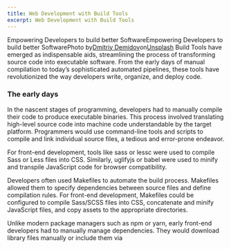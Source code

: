 ```yaml
---
title: Web Development with Build Tools
excerpt: Web Development with Build Tools
---
```


Empowering Developers to build better SoftwareEmpowering Developers to build better SoftwarePhoto by[Dmitriy Demidov](https://unsplash.com/@fotograw?utm_source=medium&utm_medium=referral)on[Unsplash](https://unsplash.com?utm_source=medium&utm_medium=referral)
Build Tools have emerged as indispensable aids, streamlining the process of transforming source code into executable software. From the early days of manual compilation to today’s sophisticated automated pipelines, these tools have revolutionized the way developers write, organize, and deploy code.

### The early days

In the nascent stages of programming, developers had to manually compile their code to produce executable binaries. This process involved translating high-level source code into machine code understandable by the target platform. Programmers would use command-line tools and scripts to compile and link individual source files, a tedious and error-prone endeavor.

For front-end development, tools like sass or lessc were used to compile Sass or Less files into CSS. Similarly, uglifyjs or babel were used to minify and transpile JavaScript code for browser compatibility.

Developers often used Makefiles to automate the build process. Makefiles allowed them to specify dependencies between source files and define compilation rules. For front-end development, Makefiles could be configured to compile Sass/SCSS files into CSS, concatenate and minify JavaScript files, and copy assets to the appropriate directories.

Unlike modern package managers such as npm or yarn, early front-end developers had to manually manage dependencies. They would download library files manually or include them via <script> tags in their HTML files. Managing dependencies in this manner was hard and fraught with potential errors, especially as projects grew in size and complexity.

Check this example using Makefile:

```js
# Define source and destination directoriesSRC_JS_DIR := src/jsSRC_CSS_DIR := src/cssDIST_DIR := dist# Define source and destination filesJS_FILES := $(wildcard $(SRC_JS_DIR)/*.js)CSS_FILES := $(wildcard $(SRC_CSS_DIR)/*.css)DIST_JS_FILE := $(DIST_DIR)/app.min.jsDIST_CSS_FILE := $(DIST_DIR)/styles.min.css# Define compiler and minifier commandsJS_COMPILER := uglifyjsCSS_COMPILER := cleancssJS_BABEL := babel# Define targets and recipesall: js cssjs: $(DIST_JS_FILE)css: $(DIST_CSS_FILE)$(DIST_JS_FILE): $(JS_FILES)    @mkdir -p $(DIST_DIR)    $(JS_BABEL) $(JS_FILES) | $(JS_COMPILER) -o $@$(DIST_CSS_FILE): $(CSS_FILES)    @mkdir -p $(DIST_DIR)    $(CSS_COMPILER) -o $@ $(CSS_FILES)clean:    @rm -rf $(DIST_DIR).PHONY: all js css clean
```

### The Rise of Build Automation

As software projects grew larger and more complex, the need for automation became apparent. Enter make, one of the earliest build automation tools, developed in the 1970s. Make introduced the concept of build scripts, allowing developers to specify dependencies between source files and automate the build process accordingly. Despite its widespread adoption, make had its limitations, particularly in cross-platform development environments.

### Linters: Ensuring Code Quality

With the increasing complexity of software projects, maintaining code quality became really hard (for real). Linters emerged as tools to analyze source code for potential errors, bugs, or stylistic inconsistencies. One of the most well-known linters is ESLint for JavaScript, which helps developers adhere to coding standards and best practices.

By flagging problematic code patterns, linters empower developers to write cleaner, more maintainable codebases.

### Formatters: Consistent Code Styling

Consistency in code styling enhances readability and facilitates collaboration among developers. Formatters automate the task of enforcing a consistent coding style across a codebase. Pioneered by tools like Prettier and Black, formatters automatically reformat code according to predefined style guidelines.

This not only reduces bikeshedding discussions but also ensures that codebases maintain a uniform appearance, regardless of individual coding preferences.

### Task Runners: Orchestrating Development Workflows

As software projects grew in size and complexity, the need arose for tools to orchestrate various development tasks seamlessly. Task runners like Grunt and Gulp entered the scene, allowing developers to define and automate common workflows such as code compilation, testing, and deployment.

By scripting repetitive tasks and managing dependencies, task runners helps the development process, improving productivity and reducing human error.

By around 2013, I built a tool called "Just", which had the same "orchestration engine" to handle task automation as used inGulp. The intention of this library was precisely to meet specific needs of some projects and to avoid injecting too many dependencies into the projects as much as possible.Check the project on Github:[https://github.com/vitorbritto/just](https://github.com/vitorbritto/just)

### Module Bundlers: Managing Dependencies

In modern web development, managing dependencies is a critical aspect of building efficient and performant applications. Module bundlers like Webpack, Rollup, Vite and Parcel address this challenge by consolidating disparate modules and assets into a unified bundle for the browser.

By analyzing import statements and resolving dependencies, these tools enable developers to modularize their codebase and optimize runtime performance through techniques like code splitting and tree shaking.

### Conclusion

Build tools have come a long way since the days of manual compilation, evolving to meet the ever-changing demands of software development. From ensuring code quality with linters to orchestrating complex workflows with task runners, these tools empower developers to write better software more efficiently. As technology continues to advance, we can expect build tools to evolve further, driving innovation and enabling developers to build the next generation of groundbreaking applications.

### References

- https://www.gnu.org/software/make/manual/make.html
- https://gruntjs.com/
- https://gulpjs.com/
- https://rollupjs.org/
- https://vitejs.dev/
- https://parceljs.org/
- https://webpack.js.org/
- https://eslint.org/
- https://prettier.io/

If you have any thoughts or suggestions, feel free to leave a comment.Thanks for reading.

You can follow me on X , Github or LinkedIn.

See you! 👋

By Vitor Britto on February 25, 2024.

Canonical link

Exported from Medium on February 3, 2025.
